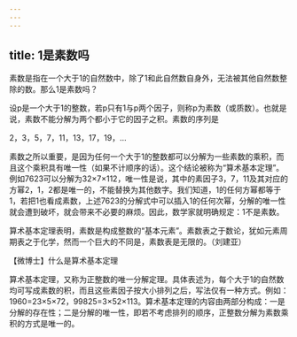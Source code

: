 ```yaml
---
---
---
```

title: 1是素数吗
---






素数是指在一个大于1的自然数中，除了1和此自然数自身外，无法被其他自然数整除的数。那么1是素数吗？

设p是一个大于1的整数，若p只有1与p两个因子，则称p为素数（或质数）。也就是说，素数不能分解为两个都小于它的因子之积。素数的序列是

2，3，5，7，11，13，17，19，…

素数之所以重要，是因为任何一个大于1的整数都可以分解为一些素数的乘积，而且这个乘积具有唯一性（如果不计顺序的话）。这个结论被称为“算术基本定理”。例如7623可以分解为32×7×112，唯一性是说，其中的素因子3，7，11及其对应的方幂2，1，2都是唯一的，不能替换为其他数字。我们知道，1的任何方幂都等于1，若把1也看成素数，上述7623的分解式中可以插入1的任何次幂，分解的唯一性就会遭到破坏，就会带来不必要的麻烦。因此，数学家就明确规定：1不是素数。

算术基本定理表明，素数是构成整数的“基本元素”。素数表之于数论，犹如元素周期表之于化学，然而一个巨大的不同是，素数表是无限的。（刘建亚）





【微博士】什么是算术基本定理

算术基本定理，又称为正整数的唯一分解定理。具体表述为，每个大于1的自然数均可写成素数的积，而且这些素因子按大小排列之后，写法仅有一种方式。例如：1960=23×5×72，99825=3×52×113。算术基本定理的内容由两部分构成：一是分解的存在性；二是分解的唯一性，即若不考虑排列的顺序，正整数分解为素数乘积的方式是唯一的。